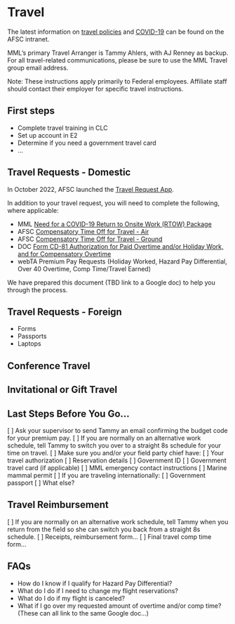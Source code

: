 # Travel

The latest information on [travel policies](https://sites.google.com/noaa.gov/myafsc/administrative/travel) and [COVID-19](https://sites.google.com/noaa.gov/myafsc/covid-19) can be found on the AFSC intranet. 

MML's primary Travel Arranger is Tammy Ahlers, with AJ Renney as backup. For all travel-related communications, please be sure to use the MML Travel group email address. 

Note: These instructions apply primarily to Federal employees. Affiliate staff should contact their employer for specific travel instructions. 

## First steps

* Complete travel training in CLC
* Set up account in E2
* Determine if you need a government travel card
* ...

## Travel Requests - Domestic

In October 2022, AFSC launched the [Travel Request App](https://script.google.com/a/macros/noaa.gov/s/AKfycbwdQxgdDdWfoH_4bBK9xMfShQaqMPNogkTZx-VgC6tTx3aUMDogSxwEGWHWnAcZMSv4/exec).  

In addition to your travel request, you will need to complete the following, where applicable:

- MML [Need for a COVID-19 Return to Onsite Work (RTOW) Package](https://drive.google.com/file/d/1HUTkU0xsghZ6AWgv8T3aF2r-vpI228ZD/view?usp=share_link)
- AFSC [Compensatory Time Off for Travel - Air](https://drive.google.com/file/d/0B0F7lrCfNBC1T21FVTBlRHplMmdaNDlRd1B5cmh0dmpST3Fr/view?resourcekey=0-Le96mgNIArHZZMX12w8MMg)
- AFSC [Compensatory Time Off for Travel - Ground](https://drive.google.com/file/d/0B0F7lrCfNBC1cFJYX2R6dGJmODI4WWh2NVhWQ1VqRlpyUkpr/view?resourcekey=0-2J1t7Lua3_pRimSfBEcWxg)
- DOC [Form CD-81 Authorization for Paid Overtime and/or Holiday Work, and for Compensatory Overtime](https://drive.google.com/file/d/1CMZNBhW8dGxtPmhE3rrEvNm7VyZgz8oW/view)
- webTA Premium Pay Requests (Holiday Worked, Hazard Pay Differential, Over 40 Overtime, Comp Time/Travel Earned)

We have prepared this document (TBD link to a Google doc) to help you through the process.

## Travel Requests - Foreign

- Forms
- Passports
- Laptops

## Conference Travel 

## Invitational or Gift Travel

## Last Steps Before You Go...

[ ] Ask your supervisor to send Tammy an email confirming the budget code for your premium pay.
[ ] If you are normally on an alternative work schedule, tell Tammy to switch you over to a straight 8s schedule for your time on travel.
[ ] Make sure you and/or your field party chief have: 
  [ ]  Your travel authorization
  [ ]  Reservation details
  [ ]  Government ID
  [ ]  Government travel card (if applicable)
  [ ]  MML emergency contact instructions
  [ ]  Marine mammal permit
[ ] If you are traveling internationally: 
  [ ] Government passport
[ ] What else?

## Travel Reimbursement

[ ] If you are normally on an alternative work schedule, tell Tammy when you return from the field so she can switch you back from a straight 8s schedule.
[ ] Receipts, reimbursement form...
[ ] Final travel comp time form...

## FAQs

- How do I know if I qualify for Hazard Pay Differential?
- What do I do if I need to change my flight reservations?
- What do I do if my flight is canceled?
- What if I go over my requested amount of overtime and/or comp time?
(These can all link to the same Google doc...)
